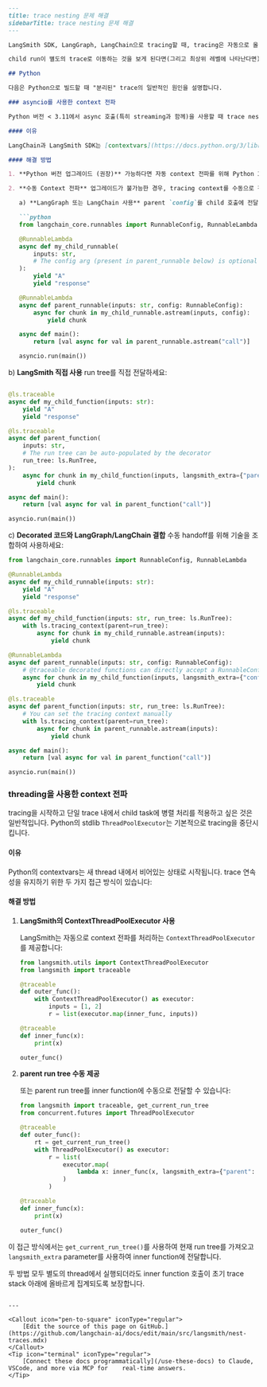 ```markdown
---
title: trace nesting 문제 해결
sidebarTitle: trace nesting 문제 해결
---

LangSmith SDK, LangGraph, LangChain으로 tracing할 때, tracing은 자동으로 올바른 context를 전파하여 parent trace 내에서 실행된 코드가 UI의 예상 위치에 렌더링되도록 해야 합니다.

child run이 별도의 trace로 이동하는 것을 보게 된다면(그리고 최상위 레벨에 나타난다면), 다음과 같은 알려진 "edge case" 중 하나가 원인일 수 있습니다.

## Python

다음은 Python으로 빌드할 때 "분리된" trace의 일반적인 원인을 설명합니다.

### asyncio를 사용한 context 전파

Python 버전 < 3.11에서 async 호출(특히 streaming과 함께)을 사용할 때 trace nesting 문제가 발생할 수 있습니다. 이는 Python의 `asyncio`가 버전 3.11에서야 [context 전달에 대한 완전한 지원을 추가](https://docs.python.org/3/library/asyncio-task.html#asyncio.create_task)했기 때문입니다.

#### 이유

LangChain과 LangSmith SDK는 [contextvars](https://docs.python.org/3/library/contextvars.html)를 사용하여 tracing 정보를 암시적으로 전파합니다. Python 3.11 이상에서는 이것이 원활하게 작동합니다. 그러나 이전 버전(3.8, 3.9, 3.10)에서는 `asyncio` task가 적절한 `contextvar` 지원이 부족하여 trace가 분리될 수 있습니다.

#### 해결 방법

1. **Python 버전 업그레이드 (권장)** 가능하다면 자동 context 전파를 위해 Python 3.11 이상으로 업그레이드하세요.

2. **수동 Context 전파** 업그레이드가 불가능한 경우, tracing context를 수동으로 전파해야 합니다. 방법은 설정에 따라 다릅니다:

   a) **LangGraph 또는 LangChain 사용** parent `config`를 child 호출에 전달하세요:

   ```python
   from langchain_core.runnables import RunnableConfig, RunnableLambda

   @RunnableLambda
   async def my_child_runnable(
       inputs: str,
       # The config arg (present in parent_runnable below) is optional
   ):
       yield "A"
       yield "response"

   @RunnableLambda
   async def parent_runnable(inputs: str, config: RunnableConfig):
       async for chunk in my_child_runnable.astream(inputs, config):
           yield chunk

   async def main():
       return [val async for val in parent_runnable.astream("call")]

   asyncio.run(main())
   ```

   b) **LangSmith 직접 사용** run tree를 직접 전달하세요:

   ```python

   @ls.traceable
   async def my_child_function(inputs: str):
       yield "A"
       yield "response"

   @ls.traceable
   async def parent_function(
       inputs: str,
       # The run tree can be auto-populated by the decorator
       run_tree: ls.RunTree,
   ):
       async for chunk in my_child_function(inputs, langsmith_extra={"parent": run_tree}):
           yield chunk

   async def main():
       return [val async for val in parent_function("call")]

   asyncio.run(main())
   ```

   c) **Decorated 코드와 LangGraph/LangChain 결합** 수동 handoff를 위해 기술을 조합하여 사용하세요:

   ```python
   from langchain_core.runnables import RunnableConfig, RunnableLambda

   @RunnableLambda
   async def my_child_runnable(inputs: str):
       yield "A"
       yield "response"

   @ls.traceable
   async def my_child_function(inputs: str, run_tree: ls.RunTree):
       with ls.tracing_context(parent=run_tree):
           async for chunk in my_child_runnable.astream(inputs):
               yield chunk

   @RunnableLambda
   async def parent_runnable(inputs: str, config: RunnableConfig):
       # @traceable decorated functions can directly accept a RunnableConfig when passed in via "config"
       async for chunk in my_child_function(inputs, langsmith_extra={"config": config}):
           yield chunk

   @ls.traceable
   async def parent_function(inputs: str, run_tree: ls.RunTree):
       # You can set the tracing context manually
       with ls.tracing_context(parent=run_tree):
           async for chunk in parent_runnable.astream(inputs):
               yield chunk

   async def main():
       return [val async for val in parent_function("call")]

   asyncio.run(main())
   ```

### threading을 사용한 context 전파

tracing을 시작하고 단일 trace 내에서 child task에 병렬 처리를 적용하고 싶은 것은 일반적입니다. Python의 stdlib `ThreadPoolExecutor`는 기본적으로 tracing을 중단시킵니다.

#### 이유

Python의 contextvars는 새 thread 내에서 비어있는 상태로 시작됩니다. trace 연속성을 유지하기 위한 두 가지 접근 방식이 있습니다:

#### 해결 방법

1. **LangSmith의 ContextThreadPoolExecutor 사용**

   LangSmith는 자동으로 context 전파를 처리하는 `ContextThreadPoolExecutor`를 제공합니다:

   ```python
   from langsmith.utils import ContextThreadPoolExecutor
   from langsmith import traceable

   @traceable
   def outer_func():
       with ContextThreadPoolExecutor() as executor:
           inputs = [1, 2]
           r = list(executor.map(inner_func, inputs))

   @traceable
   def inner_func(x):
       print(x)

   outer_func()
   ```

2. **parent run tree 수동 제공**

   또는 parent run tree를 inner function에 수동으로 전달할 수 있습니다:

   ```python
   from langsmith import traceable, get_current_run_tree
   from concurrent.futures import ThreadPoolExecutor

   @traceable
   def outer_func():
       rt = get_current_run_tree()
       with ThreadPoolExecutor() as executor:
           r = list(
               executor.map(
                   lambda x: inner_func(x, langsmith_extra={"parent": rt}), [1, 2]
               )
           )

   @traceable
   def inner_func(x):
       print(x)

   outer_func()
   ```

이 접근 방식에서는 `get_current_run_tree()`를 사용하여 현재 run tree를 가져오고 `langsmith_extra` parameter를 사용하여 inner function에 전달합니다.

두 방법 모두 별도의 thread에서 실행되더라도 inner function 호출이 초기 trace stack 아래에 올바르게 집계되도록 보장합니다.
```

---

<Callout icon="pen-to-square" iconType="regular">
    [Edit the source of this page on GitHub.](https://github.com/langchain-ai/docs/edit/main/src/langsmith/nest-traces.mdx)
</Callout>
<Tip icon="terminal" iconType="regular">
    [Connect these docs programmatically](/use-these-docs) to Claude, VSCode, and more via MCP for    real-time answers.
</Tip>
